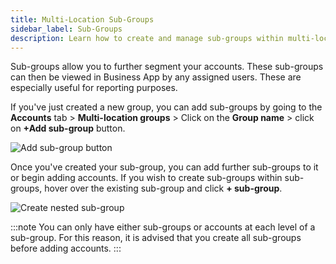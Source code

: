 ```yaml
---
title: Multi-Location Sub-Groups
sidebar_label: Sub-Groups
description: Learn how to create and manage sub-groups within multi-location groups in Business App.
---
```


Sub-groups allow you to further segment your accounts. These sub-groups can then be viewed in Business App by any assigned users. These are especially useful for reporting purposes.

If you've just created a new group, you can add sub-groups by going to the **Accounts** tab > **Multi-location groups** > Click on the **Group name** > click on **+Add sub-group** button.

![Add sub-group button](/img/business-app/multi-location/sub-groups/add-subgroup-button.png)

Once you've created your sub-group, you can add further sub-groups to it or begin adding accounts. If you wish to create sub-groups within sub-groups, hover over the existing sub-group and click **+ sub-group**.

![Create nested sub-group](/img/business-app/multi-location/sub-groups/create-nested-subgroup.png)

:::note
You can only have either sub-groups or accounts at each level of a sub-group. For this reason, it is advised that you create all sub-groups before adding accounts.
:::